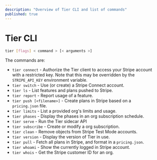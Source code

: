 ```yaml
---
description: "Overview of Tier CLI and list of commands"
published: true
---
```


# Tier CLI

```bash
tier [flags] < command > [< arguments >]
```

The commands are:

- `tier connect` - Authorize the Tier client to access your Stripe account with a restricted key. Note that this may be overridden by the `STRIPE_API_KEY` environment variable.
- `tier switch` - Use (or create) a Stripe Connect account.
- `tier ls` - List features and plans pushed to Stripe.
- `tier report` - Report usage of a feature.
- `tier push [<filename>]` - Create plans in Stripe based on a `pricing.json` file.
- `tier limits` - List a provided org's limits and usage.
- `tier phases` - Display the phases in an org subscription schedule.
- `tier serve` - Run the Tier sidecar API
- `tier subscribe` - Create or modify a org subscription.
- `tier clean` - Remove objects from Stripe Test Mode accounts.
- `tier version` - Display the version of Tier in use.
- `tier pull` - Fetch all plans in Stripe, and format in a `pricing.json`.
- `tier whoami` - Show the currently logged in Stripe account.
- `tier whois` - Get the Stripe customer ID for an org.
